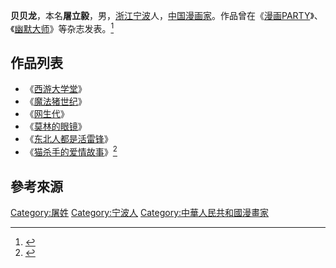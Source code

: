 {{blpsources|time=2016-02-12T15:05:12+00:00}}
{{copyedit|time=2016-02-12T15:05:12+00:00}}

'''贝贝龙'''，本名'''屠立毅'''，男，[[浙江|浙江]][[宁波|宁波]]人，[[中国|中国]][[漫画家|漫画家]]。作品曾在《[[漫画PARTY|漫画PARTY]]》、《[[幽默大师|幽默大师]]》等杂志发表。<ref>{{Cite news|url=http://news.ifeng.com/a/20140518/40346640_0.shtml|title=《网生代》感受网络一代的喜怒哀乐|language=zh-cn|publisher=凤凰资讯|author=|date=2014年5月18日|accessdate=2016-02-06|archive-date=2016-02-29|archive-url=https://web.archive.org/web/20160229114633/http://news.ifeng.com/a/20140518/40346640_0.shtml|dead-url=no}}</ref>

== 作品列表 ==
* 《[[西游大学堂|西游大学堂]]》
* 《[[魔法猪世纪|魔法猪世纪]]》
* 《[[网生代|网生代]]》
* 《[[莫林的眼镜|莫林的眼镜]]》
* 《[[东北人都是活雷锋|东北人都是活雷锋]]》
* 《[[猫杀手的爱情故事|猫杀手的爱情故事]]》<ref>{{Cite news|url=http://news.163.com/09/0623/15/5CGL5NRI000120GR.html|title=史上首本大学生活爆笑漫画即将问世|language=zh-cn|publisher=网易|author=|date=2009-06-23|accessdate=2016-02-06|archive-url=https://web.archive.org/web/20160215204859/http://news.163.com/09/0623/15/5CGL5NRI000120GR.html|archive-date=2016-02-15|dead-url=yes}}</ref>

== 參考來源 ==
{{reflist}}

{{Authority control}}

{{DEFAULTSORT:}}
[[Category:屠姓|Category:屠姓]]
[[Category:宁波人|Category:宁波人]]
[[Category:中華人民共和國漫畫家|Category:中華人民共和國漫畫家]]


{{comic-stub}}